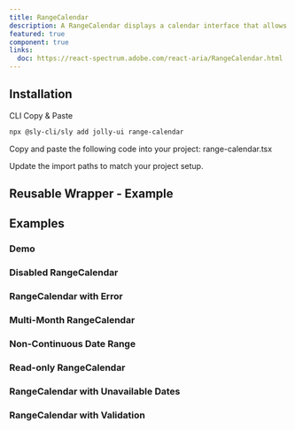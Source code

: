 ```yaml
---
title: RangeCalendar
description: A RangeCalendar displays a calendar interface that allows users to select a range of dates.
featured: true
component: true
links:
  doc: https://react-spectrum.adobe.com/react-aria/RangeCalendar.html
---
```


<ComponentPreview name="range-calendar-demo" />

## Installation

<Tabs defaultValue="cli">

<TabsList>
  <TabsTrigger value="cli">CLI</TabsTrigger>
  <TabsTrigger value="manual">Copy & Paste</TabsTrigger>
</TabsList>

<TabsContent value="cli">

```bash
npx @sly-cli/sly add jolly-ui range-calendar
```

</TabsContent>

<TabsContent value="manual">

<Steps>

<Step>
  Copy and paste the following code into your project: range-calendar.tsx
</Step>

<ComponentSource name="range-calendar" />

<Step>Update the import paths to match your project setup.</Step>

</Steps>

</TabsContent>

</Tabs>

## Reusable Wrapper - Example

<ComponentPreview name="range-calendar-reusable" />

## Examples

### Demo

<ComponentPreview name="range-calendar-demo" />

### Disabled RangeCalendar

<ComponentPreview name="range-calendar-disabled" />

### RangeCalendar with Error

<ComponentPreview name="range-calendar-error" />

### Multi-Month RangeCalendar

<ComponentPreview name="range-calendar-multi-month" />

### Non-Continuous Date Range

<ComponentPreview name="range-calendar-non-continuous" />

### Read-only RangeCalendar

<ComponentPreview name="range-calendar-readonly" />

### RangeCalendar with Unavailable Dates

<ComponentPreview name="range-calendar-unavailable" />

### RangeCalendar with Validation

<ComponentPreview name="range-calendar-validation" />
